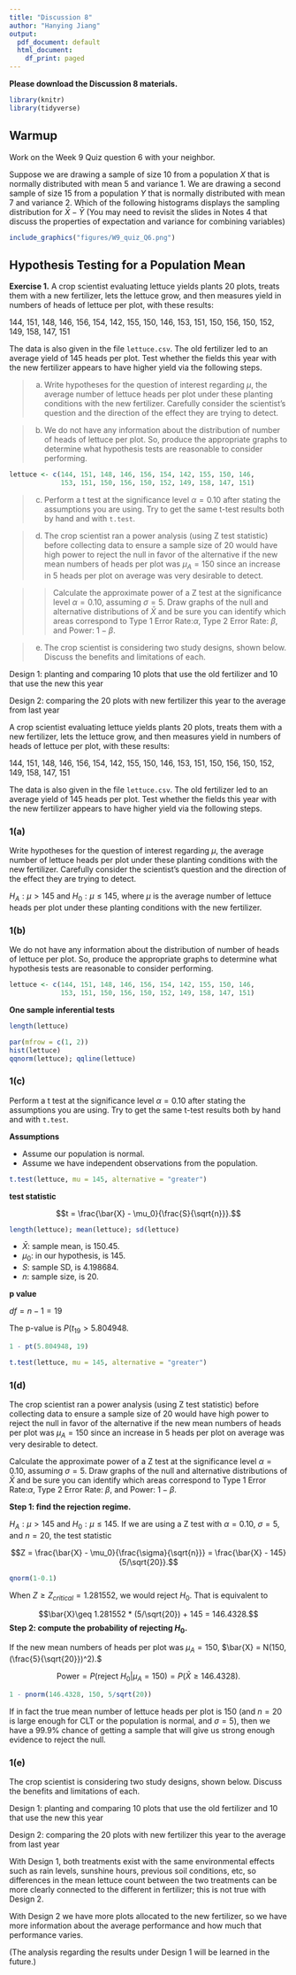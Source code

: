 ```yaml
---
title: "Discussion 8"
author: "Hanying Jiang"
output:
  pdf_document: default
  html_document:
    df_print: paged
---
```


**Please download the Discussion 8 materials.**

```r
library(knitr)
library(tidyverse)
```

## Warmup

Work on the Week 9 Quiz question 6 with your neighbor.

Suppose we are drawing a sample of size $10$ from a population $X$ that is normally distributed with mean $5$ and variance $1$. 
We are drawing a second sample of size $15$ from a population $Y$ that is normally distributed with mean $7$ and variance $2$. 
Which of the following histograms displays the sampling distribution for $\bar{X} - \bar{Y}$ 
(You may need to revisit the slides in Notes 4 that discuss the properties of expectation and variance for combining variables)


```r
include_graphics("figures/W9_quiz_Q6.png")
```

\newpage

## Hypothesis Testing for a Population Mean

**Exercise 1.** A crop scientist evaluating lettuce yields plants 20 plots, treats them with a new fertilizer, lets the lettuce grow, and then measures yield in numbers of heads of lettuce per plot, with these results:

144, 151, 148, 146, 156, 154, 142, 155, 150, 146, 153, 151, 150, 156, 150, 152, 149, 158, 147, 151

The data is also given in the file `lettuce.csv`. The old fertilizer led to an average yield of 145 heads per plot. Test whether the fields this year with the new fertilizer appears to have higher yield via the following steps.

> a. Write hypotheses for the question of interest regarding $\mu$, the average number of lettuce heads per plot under these planting conditions with the new fertilizer. Carefully consider the scientist's question and the direction of the effect they are trying to detect.


> b. We do not have any information about the distribution of number of heads of lettuce per plot. So, produce the appropriate graphs to determine what hypothesis tests are reasonable to consider performing. 

```r
lettuce <- c(144, 151, 148, 146, 156, 154, 142, 155, 150, 146, 
             153, 151, 150, 156, 150, 152, 149, 158, 147, 151)
```


> c. Perform a t test at the significance level $\alpha=0.10$ after stating the assumptions you are using.  Try to get the same t-test results both by hand and with `t.test`.

> d. The crop scientist ran a power analysis (using Z test statistic) before collecting data to ensure a sample size of 20 would have high power to reject the null in favor of the alternative if the new mean numbers of heads per plot was $\mu_A=150$ since an increase in 5 heads per plot on average was very desirable to detect. 

>> Calculate the approximate power of a Z test at the significance level $\alpha=0.10$, assuming $\sigma=5$. Draw graphs of the null and alternative distributions of $\bar{X}$ and be sure you can identify which areas correspond to Type 1 Error Rate:$\alpha$, Type 2 Error Rate: $\beta$, and Power: $1-\beta$.

> e. The crop scientist is considering two study designs, shown below. Discuss the benefits and limitations of each.

Design 1: planting and comparing 10 plots that use the old fertilizer and 10 that use the new this year

Design 2: comparing the 20 plots with new fertilizer this year to the average from last year

\newpage

A crop scientist evaluating lettuce yields plants 20 plots, treats them with a new fertilizer, lets the lettuce grow, and then measures yield in numbers of heads of lettuce per plot, with these results:

144, 151, 148, 146, 156, 154, 142, 155, 150, 146, 153, 151, 150, 156, 150, 152, 149, 158, 147, 151

The data is also given in the file `lettuce.csv`. The old fertilizer led to an average yield of 145 heads per plot. Test whether the fields this year with the new fertilizer appears to have higher yield via the following steps.

### 1(a)

Write hypotheses for the question of interest regarding $\mu$, the average number of lettuce heads per plot under these planting conditions with the new fertilizer. Carefully consider the scientist's question and the direction of the effect they are trying to detect.

$H_A: \mu > 145$ and $H_0: \mu \leq 145$, where $\mu$ is the average number of lettuce heads per plot under these planting conditions with the new fertilizer.


### 1(b)

We do not have any information about the distribution of number of heads of lettuce per plot. So, produce the appropriate graphs to determine what hypothesis tests are reasonable to consider performing. 

```r
lettuce <- c(144, 151, 148, 146, 156, 154, 142, 155, 150, 146, 
             153, 151, 150, 156, 150, 152, 149, 158, 147, 151)
```

**One sample inferential tests**

<!-- Talk about Z and t test. The main difference here is whether pop SD is known. Only t is possible -->
<!-- For t, either normal or N >= 30. as N = 20, need to check normality -->

```r
length(lettuce)
```

\newpage

```r
par(mfrow = c(1, 2))
hist(lettuce)
qqnorm(lettuce); qqline(lettuce)
```


### 1(c) 

Perform a t test at the significance level $\alpha=0.10$ after stating the assumptions you are using.  Try to get the same t-test results both by hand and with `t.test`.

**Assumptions**

* Assume our population is normal.
* Assume we have independent observations from the population.


```r
t.test(lettuce, mu = 145, alternative = "greater")
```
\newpage

**test statistic**

$$t = \frac{\bar{X} - \mu_0}{\frac{S}{\sqrt{n}}}.$$
```r
length(lettuce); mean(lettuce); sd(lettuce)
```

* $\bar{X}$: sample mean, is $150.45$.
* $\mu_0$: in our hypothesis, is $145$.
* $S$: sample SD, is $4.198684$.
* $n$: sample size, is $20$.

\begin{align*}
  t &= \frac{\bar{X} - \mu_0}{\frac{S}{\sqrt{n}}} \\
    &= \frac{150.45 - 145}{4.198684 / \sqrt{20}} \\
    & = 5.804948
\end{align*}

**p value**

$df = n-1 = 19$

The p-value is $P(t_{19}>5.804948$.

```r
1 - pt(5.804948, 19)
```

```r
t.test(lettuce, mu = 145, alternative = "greater")
```

### 1(d)

The crop scientist ran a power analysis (using Z test statistic) before collecting data to ensure a sample size of 20 would have high power to reject the null in favor of the alternative if the new mean numbers of heads per plot was $\mu_A=150$ since an increase in 5 heads per plot on average was very desirable to detect. 

Calculate the approximate power of a Z test at the significance level $\alpha=0.10$, assuming $\sigma=5$. Draw graphs of the null and alternative distributions of $\bar{X}$ and be sure you can identify which areas correspond to Type 1 Error Rate:$\alpha$, Type 2 Error Rate: $\beta$, and Power: $1-\beta$.

**Step 1: find the rejection regime.**

$H_A: \mu > 145$ and $H_0: \mu \leq 145$. If we are using a Z test with $\alpha=0.10$, $\sigma=5$, and $n = 20$, the test statistic

$$Z = \frac{\bar{X} - \mu_0}{\frac{\sigma}{\sqrt{n}}} = \frac{\bar{X} - 145}{5/\sqrt{20}}.$$

```r
qnorm(1-0.1)
```

When $Z\geq Z_{critical} = 1.281552$, we would reject $H_0$. That is equivalent to 

$$\bar{X}\geq 1.281552 * (5/\sqrt{20}) + 145 = 146.4328.$$
**Step 2: compute the probability of rejecting $H_0$.**

If the new mean numbers of heads per plot was $\mu_A=150$, $\bar{X} = N(150, (\frac{5}{\sqrt{20}})^2).$

$$\text{Power} = P(\text{reject }H_0|\mu_A = 150) = P(\bar{X}\geq 146.4328).$$
```r
1 - pnorm(146.4328, 150, 5/sqrt(20))
```


If in fact the true mean number of lettuce heads per plot is $150$ (and $n=20$ is large enough for CLT or the population is normal, and $\sigma = 5$), then we have a $99.9\%$ chance of getting a sample that will give us strong enough evidence to reject the null.

\newpage

### 1(e)

The crop scientist is considering two study designs, shown below. Discuss the benefits and limitations of each.

Design 1: planting and comparing 10 plots that use the old fertilizer and 10 that use the new this year

Design 2: comparing the 20 plots with new fertilizer this year to the average from last year


With Design 1, both treatments exist with the same environmental effects such as rain levels, sunshine hours, previous soil conditions, etc, so differences in the mean lettuce count between the two treatments can be more clearly connected to the different in fertilizer; this is not true with Design 2.

With Design 2 we have more plots allocated to the new fertilizer, so we have more information about the average performance and how much that performance varies.

(The analysis regarding the results under Design 1 will be learned in the future.)
